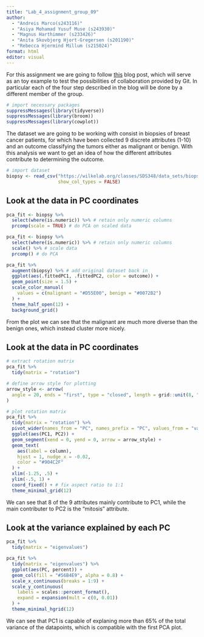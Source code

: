 ```yaml
---
title: "Lab_4_assignment_group_09"
author: 
  - "Andreis Marco(s243116)" 
  - "Asiya Mohamad Yusuf Muse (s243930)"
  - "Magnus Harthimmer (s233426)"  
  - "Anita Skovbjerg Hjort-Gregersen (s201190)"
  - "Rebecca Hjermind Millum (s215024)"
format: html
editor: visual
---
```


For this assignment we are going to follow [this](https://clauswilke.com/blog/2020/09/07/pca-tidyverse-style/) blog post, which will serve as an toy example to test the possibilities of collaboration provided by Git. In particular each of the four step described in the blog will be done by a different member of the group.

```r
# import necessary packages
suppressMessages(library(tidyverse))
suppressMessages(library(broom))
suppressMessages(library(cowplot))
```

The dataset we are going to be working with consist in biopsies of breast cancer patients, for which have been collected 9 discrete attributes (1-10) and an outcome classifying the tumors either as malignant or benign. With this analysis we want to get an idea of how the different attributes contribute to determining the outcome.

```r
# import dataset
biopsy <- read_csv("https://wilkelab.org/classes/SDS348/data_sets/biopsy.csv",
                   show_col_types = FALSE)
```

## Look at the data in PC coordinates

```r
pca_fit <- biopsy %>% 
  select(where(is.numeric)) %>% # retain only numeric columns
  prcomp(scale = TRUE) # do PCA on scaled data
```

```r
pca_fit <- biopsy %>% 
  select(where(is.numeric)) %>% # retain only numeric columns
  scale() %>% # scale data
  prcomp() # do PCA
```

```r
pca_fit %>%
  augment(biopsy) %>% # add original dataset back in
  ggplot(aes(.fittedPC1, .fittedPC2, color = outcome)) + 
  geom_point(size = 1.5) +
  scale_color_manual(
    values = c(malignant = "#D55E00", benign = "#0072B2")
  ) +
  theme_half_open(12) +
  background_grid()
```

From the plot we can see that the malignant are much more diverse than the benign ones, which instead cluster more nicely.

## Look at the data in PC coordinates

```r
# extract rotation matrix
pca_fit %>%
  tidy(matrix = "rotation")
```

```r
# define arrow style for plotting
arrow_style <- arrow(
  angle = 20, ends = "first", type = "closed", length = grid::unit(8, "pt")
)

# plot rotation matrix
pca_fit %>%
  tidy(matrix = "rotation") %>%
  pivot_wider(names_from = "PC", names_prefix = "PC", values_from = "value") %>%
  ggplot(aes(PC1, PC2)) +
  geom_segment(xend = 0, yend = 0, arrow = arrow_style) +
  geom_text(
    aes(label = column),
    hjust = 1, nudge_x = -0.02, 
    color = "#904C2F"
  ) +
  xlim(-1.25, .5) +
  ylim(-.5, 1) +
  coord_fixed() + # fix aspect ratio to 1:1
  theme_minimal_grid(12)
```

We can see that 8 of the 9 attributes mainly contribute to PC1, while the main contributer to PC2 is the "mitosis" attribute.

## Look at the variance explained by each PC

```r
pca_fit %>%
  tidy(matrix = "eigenvalues")
```

```r
pca_fit %>%
  tidy(matrix = "eigenvalues") %>%
  ggplot(aes(PC, percent)) +
  geom_col(fill = "#56B4E9", alpha = 0.8) +
  scale_x_continuous(breaks = 1:9) +
  scale_y_continuous(
    labels = scales::percent_format(),
    expand = expansion(mult = c(0, 0.01))
  ) +
  theme_minimal_hgrid(12)
```

We can see that PC1 is capable of explaning more than 65% of the total variance of the datapoints, which is compatible with the first PCA plot.
